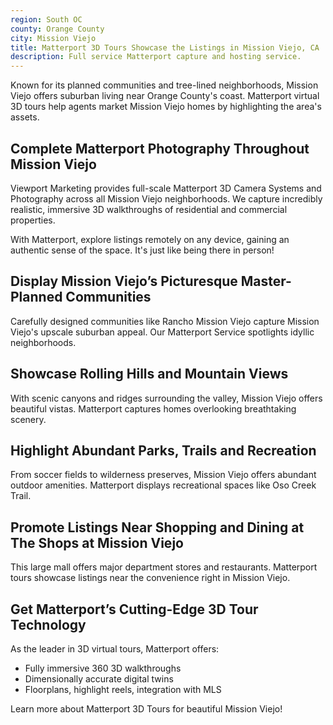 ```yaml
---
region: South OC
county: Orange County
city: Mission Viejo
title: Matterport 3D Tours Showcase the Listings in Mission Viejo, CA
description: Full service Matterport capture and hosting service.
---
```


Known for its planned communities and tree-lined neighborhoods, Mission Viejo offers suburban living near Orange County's coast. Matterport virtual 3D tours help agents market Mission Viejo homes by highlighting the area's assets.

## Complete Matterport Photography Throughout Mission Viejo
Viewport Marketing provides full-scale Matterport 3D Camera Systems and Photography across all Mission Viejo neighborhoods. We capture incredibly realistic, immersive 3D walkthroughs of residential and commercial properties.

With Matterport, explore listings remotely on any device, gaining an authentic sense of the space. It's just like being there in person!

## Display Mission Viejo’s Picturesque Master-Planned Communities
Carefully designed communities like Rancho Mission Viejo capture Mission Viejo's upscale suburban appeal. Our Matterport Service spotlights idyllic neighborhoods.

## Showcase Rolling Hills and Mountain Views
With scenic canyons and ridges surrounding the valley, Mission Viejo offers beautiful vistas. Matterport captures homes overlooking breathtaking scenery.

## Highlight Abundant Parks, Trails and Recreation
From soccer fields to wilderness preserves, Mission Viejo offers abundant outdoor amenities. Matterport displays recreational spaces like Oso Creek Trail.

## Promote Listings Near Shopping and Dining at The Shops at Mission Viejo
This large mall offers major department stores and restaurants. Matterport tours showcase listings near the convenience right in Mission Viejo.

## Get Matterport’s Cutting-Edge 3D Tour Technology
As the leader in 3D virtual tours, Matterport offers:

- Fully immersive 360 3D walkthroughs
- Dimensionally accurate digital twins
- Floorplans, highlight reels, integration with MLS

Learn more about Matterport 3D Tours for beautiful Mission Viejo!